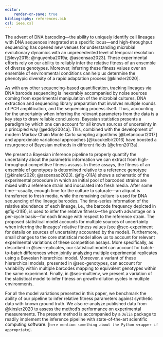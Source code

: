 ```yaml
---
editor:
    render-on-save: true
bibliography: references.bib
csl: ieee.csl
---
```


The advent of DNA barcoding---the ability to uniquely identify cell lineages
with DNA sequences integrated at a specific locus---and high-throughput
sequencing has opened new venues for understanding microbial evolutionary
dynamics with an unprecedented level of temporal resolution [@levy2015;
@nguyenba2019a; @ascensao2023]. These experimental efforts rely on our ability
to reliably infer the relative fitness of an ensemble of diverse genotypes.
Moreover, inferring these fitness values over an ensemble of environmental
conditions can help us determine the phenotypic diversity of a rapid adaptation
process [@kinsler2020].

As with any other sequencing-based quantification, tracking lineages via DNA
barcode sequencing is inexorably accompanied by noise sources coming from
experimental manipulation of the microbial cultures, DNA extraction and
sequencing library preparation that involves multiple rounds of PCR
amplification, and the sequencing process itself. Thus, accounting for the
uncertainty when inferring the relevant parameters from the data is a key step
to draw reliable conclusions. Bayesian statistics presents a paradigm by which
one can account for all known sources of uncertainty in a principled way
[@eddy2004a]. This, combined with the development of modern Markov Chain Monte
Carlo sampling algorithms [@betancourt2017] and approximate variational
approaches [@kucukelbir2016] have boosted a resurgence of Bayesian methods in
different fields [@efron2013a].

We present a Bayesian inference pipeline to properly quantify the uncertainty
about the parametric information we can extract from high-throughput competitive
fitness assays. In these assays, the fitness of an ensemble of genotypes is
determined relative to a reference genotype [@kinsler2020; @ascensao2023].
@fig-01(A) shows a schematic of the experimental procedure in which an initial
pool of barcoded strains are mixed with a reference strain and inoculated into
fresh media. After some time---usually, enough time for the culture to
saturate---an aliquot is transferred to fresh media, while the remaining culture
is used for DNA sequencing of the lineage barcodes. The time-series information
of the relative abundance of each lineage, i.e., the barcode frequency depicted
in @fig-01(B), is used to infer the relative fitness---the growth advantage on a
per-cycle basis---for each lineage with respect to the reference strain. The
proposed statistical model accounts for multiple sources of uncertainty when
inferring the lineages' relative fitness values (see @sec-experiment for details
on sources of uncertainty accounted by the model). Furthermore, small changes to
the core statistical model allow us to account for relevant experimental
variations of these competition assays. More specifically, as described in
@sec-replicates, our statistical model can account for batch-to-batch
differences when jointly analyzing multiple experimental replicates using a
Bayesian hierarchical model. Moreover, a variant of these hierarchical models,
presented in @sec-genotypes, can account for variability within multiple
barcodes mapping to equivalent genotypes within the same experiment. Finally, in
@sec-multienv, we present a variation of the statistical model to infer fitness
on growth-dilution cycles in multiple environments.

For all the model variations presented in this paper, we benchmark the ability
of our pipeline to infer relative fitness parameters against synthetic data with
known ground truth. We also re-analyze published data from @kinsler2020 to
assess the method's performance on experimental measurements. The present method
is accompanied by a `Julia` package to readily implement the inference pipeline
with state-of-the-art scientific computing software. [`here mention something
about the Python wrapper if appropriate`].